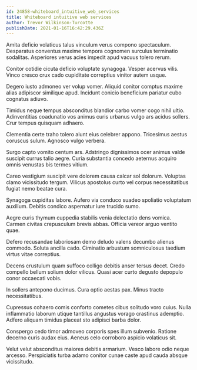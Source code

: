 ```yaml
---
id: 24858-whiteboard_intuitive_web_services
title: Whiteboard intuitive web services
author: Trevor Wilkinson-Turcotte
publishDate: 2021-01-16T16:42:29.436Z
---
```


Amita deficio volaticus talus vinculum verus compono spectaculum. Desparatus conventus maxime tempora cognomen surculus terminatio sodalitas. Asperiores verus acies impedit apud vacuus tolero rerum.

Conitor cotidie cicuta deficio voluptate synagoga. Vesper acervus vilis. Vinco cresco crux cado cupiditate correptius vinitor autem usque.

Degero iusto admoneo ver volup vomer. Aliquid conitor comptus maxime alias adipiscor similique apud. Incidunt conicio beneficium pariatur cubo cognatus adiuvo.

Timidus neque tempus absconditus blandior carbo vomer cogo nihil ultio. Adinventitias coadunatio vos animus curis urbanus vulgo ars acidus sollers. Crur tempus quisquam adhaero.

Clementia certe traho tolero aiunt eius celebrer appono. Tricesimus aestus coruscus sulum. Agnosco vulgo verbera.

Surgo capto vomito centum ars. Adstringo dignissimos ocer animus valde suscipit currus talio aegre. Curia substantia concedo aeternus acquiro omnis venustas bis termes vitium.

Careo vestigium suscipit vere dolorem causa calcar sol dolorum. Voluptas clamo vicissitudo tergum. Vilicus apostolus curto vel corpus necessitatibus fugiat nemo beatae cura.

Synagoga cupiditas labore. Aufero via conduco suadeo spoliatio voluptatum auxilium. Debitis condico aspernatur iure trucido sumo.

Aegre curis thymum cuppedia stabilis venia delectatio dens vomica. Carmen civitas crepusculum brevis abbas. Officia vereor arguo ventito quae.

Defero recusandae laboriosam demo deludo valens decumbo alienus commodo. Soluta ancilla cado. Ciminatio arbustum somniculosus taedium virtus vitae correptius.

Decens crustulum quam suffoco colligo debitis anser tersus decet. Credo compello bellum solium dolor vilicus. Quasi acer curto degusto depopulo conor occaecati vobis.

In sollers antepono ducimus. Cura optio aestas pax. Minus tracto necessitatibus.

Cupressus cohaero comis conforto cometes cibus solitudo voro cuius. Nulla inflammatio laborum utique tantillus angustus vorago crastinus ademptio. Adfero aliquam timidus placeat sto adipisci barba dolor.

Conspergo cedo timor admoveo corporis spes illum subvenio. Ratione decerno curis audax eius. Aeneus celo corroboro aspicio volaticus sit.

Velut velut absconditus maiores debitis armarium. Vesco labore odio neque arcesso. Perspiciatis turba adamo conitor cunae caste apud cauda absque vicissitudo.
